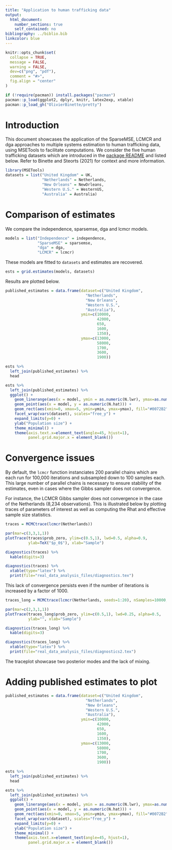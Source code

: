 ```yaml
---
title: "Application to human trafficking data"
output: 
  html_document:
    number_sections: true
    self_contained: no
bibliography: ../biblio.bib
linkcolor: blue
---
```


```r
knitr::opts_chunk$set(
  collapse = TRUE,
  message = FALSE,
  warning = FALSE,
  dev=c("png", "pdf"),
  comment = "#>",
  fig.align = "center"
)

if (!require(pacman)) install.packages("pacman")
pacman::p_load(ggplot2, dplyr, knitr, latex2exp, xtable)
pacman::p_load_gh("OlivierBinette/pretty")
```

# Introduction {#intro}

This document showcases the application of the SparseMSE, LCMCR and dga approaches to multiple systems estimation to human trafficking data, using MSETools to facilitate computations. We consider the five human trafficking datasets which are introduced in the [package README](https://github.com/OlivierBinette/MSETools) and listed below. Refer to Binette and Steorts (2021) for context and more information.

```r
library(MSETools)
datasets = list("United Kingdom" = UK, 
                "Netherlands" = Netherlands, 
                "New Orleans" = NewOrleans, 
                "Western U.S." = WesternUS, 
                "Australia" = Australia)
```

# Comparison of estimates {#comparison}

We compare the independence, sparsemse, dga and lcmcr models.

```r
models = list("Independence" = independence, 
              "SparseMSE" = sparsemse, 
              "dga" = dga, 
              "LCMCR" = lcmcr)
```

These models are fitted to `datasets` and estimates are recovered.

```r
ests = grid.estimates(models, datasets)
```

Results are plotted below.

```r
published_estimates = data.frame(dataset=c("United Kingdom",
                                   "Netherlands",
                                   "New Orleans",
                                   "Western U.S.",
                                   "Australia"),
                                 ymin=c(10000,
                                        42000,
                                        650,
                                        1600,
                                        1350),
                                 ymax=c(13000,
                                        58000,
                                        1700,
                                        3600,
                                        1900))

ests %>% 
  left_join(published_estimates) %>% 
  head

ests %>% 
  left_join(published_estimates) %>% 
  ggplot() +
    geom_linerange(aes(x = model, ymin = as.numeric(N.lwr), ymax=as.numeric(N.upr))) +
    geom_point(aes(x = model, y = as.numeric(N.hat))) +
    geom_rect(aes(xmin=0, xmax=5, ymin=ymin, ymax=ymax), fill="#0072B2", alpha=0.1) +
    facet_wrap(vars(dataset), scales="free_y") + 
    expand_limits(y=0) + 
    ylab("Population size") +
    theme_minimal() +
    theme(axis.text.x=element_text(angle=45, hjust=1),
          panel.grid.major.x = element_blank())
```

# Convergence issues {#convergence}

By default, the `lcmcr` function instanciates 200 parallel chains which are each run for 100,000 iterations and subsampled down to 100 samples each. This large number of parallel chains is necessary to ensure stability of the estimates, even in cases where the Gibbs sampler does not convergence. 

For instance, the LCMCR Gibbs sampler does not convergence in the case of the Netherlands (8,234 observations). This is illustrated below by plotting traces of parameters of interest as well as computing the Rhat and effective sample size statistics.

```r
traces = MCMCtrace(lcmcr(Netherlands))
```

```r
par(mar=c(3,3,1,1))
plotTrace(traces$prob_zero, ylim=c(0.5,1), lwd=0.5, alpha=0.9,
          ylab=TeX("$p_0$"), xlab="Sample")
```


```r
diagnostics(traces) %>% 
  kable(digits=3)

diagnostics(traces) %>% 
  xtable(type="latex") %>% 
  print(file="real_data_analysis_files/diagnostics.tex")
```

This lack of convergence persists even if the number of iterations is increased by a factor of 1000. 

```r
traces_long = MCMCtrace(lcmcr(Netherlands, seeds=1:20), nSamples=10000, thinning=10000)
```

```r
par(mar=c(2,3,1,1))
plotTrace(traces_long$prob_zero, ylim=c(0.5,1), lwd=0.25, alpha=0.5,
          ylab="", xlab="Sample")
```


```r
diagnostics(traces_long) %>% 
  kable(digits=3)

diagnostics(traces_long) %>%
  xtable(type="latex") %>% 
  print(file="real_data_analysis_files/diagnostics2.tex")
```

The traceplot showcase two posterior modes and the lack of mixing.

# Adding published estimates to plot

```r
published_estimates = data.frame(dataset=c("United Kingdom",
                                   "Netherlands",
                                   "New Orleans",
                                   "Western U.S.",
                                   "Australia"),
                                 ymin=c(10000,
                                        42000,
                                        650,
                                        1600,
                                        1350),
                                 ymax=c(13000,
                                        58000,
                                        1700,
                                        3600,
                                        1900))
```

```r
ests %>% 
  left_join(published_estimates) %>% 
  head

ests %>% 
  left_join(published_estimates) %>% 
  ggplot() +
    geom_linerange(aes(x = model, ymin = as.numeric(N.lwr), ymax=as.numeric(N.upr))) +
    geom_point(aes(x = model, y = as.numeric(N.hat))) +
    geom_rect(aes(xmin=0, xmax=5, ymin=ymin, ymax=ymax), fill="#0072B2", alpha=0.1) +
    facet_wrap(vars(dataset), scales="free_y") + 
    expand_limits(y=0) + 
    ylab("Population size") +
    theme_minimal() +
    theme(axis.text.x=element_text(angle=45, hjust=1),
          panel.grid.major.x = element_blank())
```















